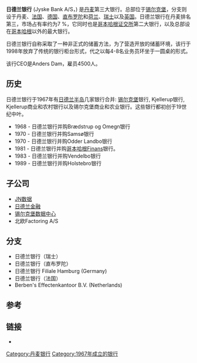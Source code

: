 {{Infobox Company 
| company_name = 日德兰银行A/S
| company_logo = <!-- 檔案不存在 [[Image:Jyske_Bank.svg|220px]] ，可從英文維基百科取得 -->
| company_type = [[公开公司|公开公司]]({{OMX|CSE1587|JYSK}})
| foundation = 1967
| location = 丹麦[[锡尔克堡|锡尔克堡]], Denmark
| key_people = Sven Buhrkall <small>([[chairman_(official)|Chairman]])</small>, Anders Dam <small>([[chief_executive_officer|CEO]])</small>
| industry = [[Financial_services|Financial services]]
| products = [[零售銀行|零售]]、[[私人銀行|私人]]、[[商業銀行|商業]]和[[應收帳款保理|應收帳款保理]]
| revenue = [[丹麥克朗|DKK]] 6.067 billion <small>(2010)</small><ref name="AR2010">{{cite web |url=http://www.jyskebank.dk/_jb/commoninc/bin.asp?id=297573&src=jyskebank_annualreport2010.pdf |title=Annual Report 2010 |accessdate=3 March 2011 |publisher=Jyske Bank |archive-date=2011-07-18 |archive-url=https://web.archive.org/web/20110718163802/http://www.jyskebank.dk/_jb/commoninc/bin.asp?id=297573&src=jyskebank_annualreport2010.pdf |dead-url=yes }}</ref>
| net_income = DKK 757.2 million <small>(2010)</small><ref name="AR2010" />
| assets = DKK 244.1 billion <small>(end 2010)</small><ref name="AR2010" />
| equity = DKK 13.35 billion <small>(end 2010)</small><ref name="AR2010" />
| num_employees = 3,850 <small>([[full-time_equivalent|FTE]], end 2010)</small><ref name="AR2010" />
| homepage = [https://web.archive.org/web/20100416030254/http://www.jyskebank.dk/english/content/4111.asp www.jyskebank.dk]
| intl = yes
}}

'''日德兰银行''' (Jyske Bank A/S，{{OMX|CSE1587|JYSK}}) 是[[丹麦|丹麦]]第三大银行。总部位于[[锡尔克堡|锡尔克堡]]，分支则设于丹麦、[[法国|法国]]、[[德国|德国]]、[[直布罗陀|直布罗陀]]和[[荷兰|荷兰]]、[[瑞士|瑞士]]以及[[英国|英国]]。日德兰银行在丹麦排名第三，市场占有率约为7 %，它同时也是[[哥本哈根证交所|哥本哈根证交所]]第二大银行，以及总部设在[[哥本哈根|哥本哈根]]以外的最大银行。

日德兰银行自称采取了一种非正式的储蓄方法，为了营造开放的储蓄环境，该行于1998年放弃了传统的银行柜台形式，代之以每4-8名业务员环坐于一圆桌的形式。

该行CEO是Anders Dam，雇员4500人。

==历史==
日德兰银行于1967年有[[日德兰半岛|日德兰半岛]]几家银行合并: [[锡尔克堡|锡尔克堡]]银行, Kjellerup银行, Kjellerup商业和农村银行以及锡尔克堡商业和农业银行。这些银行都初创于19世纪中叶。

*1968 - 日德兰银行并购Brædstrup og Omegn银行
*1970 - 日德兰银行并购Samsø银行
*1970 - 日德兰银行并购Odder Landbo银行
*1981 - 日德兰银行并购[[哥本哈根|哥本哈根]]Finans银行。
*1983 - 日德兰银行并购Vendelbo银行
*1989 - 日德兰银行并购Holstebro银行

==子公司==
* [[JN数据|JN数据]]
* [[日德兰金融|日德兰金融]]
* [[锡尔克堡数据中心|锡尔克堡数据中心]]
* 北欧Factoring A/S

==分支==
* 日德兰银行（瑞士）
* 日德兰银行（直布罗陀）
* 日德兰银行 Filiale Hamburg (Germany)
* 日德兰银行（法国）
* Berben's Effectenkantoor B.V. (Netherlands)

==参考==
<references />

==链接==
*{{official|http://www.jyskebank.dk/english/content/4111.asp}}

{{OMXC20}}

[[Category:丹麦银行|Category:丹麦银行]]
[[Category:1967年成立的银行|Category:1967年成立的银行]]